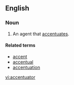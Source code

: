 ==English==
{{suffix|accentuate|or}}

===Noun===
{{en-noun}}

# An agent that [[accentuates]].

====Related terms====
*[[accent]]
*[[accentual]]
*[[accentuation]]

[[vi:accentuator]]